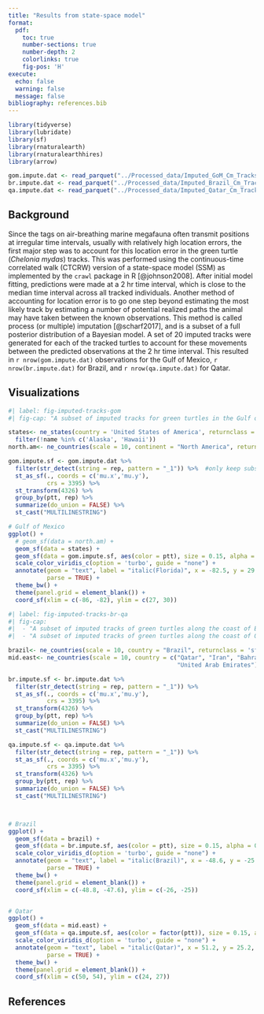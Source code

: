 ```yaml
---
title: "Results from state-space model"
format: 
  pdf:
    toc: true
    number-sections: true
    number-depth: 2
    colorlinks: true
    fig-pos: 'H'
execute: 
  echo: false
  warning: false
  message: false
bibliography: references.bib
---
```


```r
library(tidyverse)
library(lubridate)
library(sf)
library(rnaturalearth)
library(rnaturalearthhires)
library(arrow)

gom.impute.dat <- read_parquet("../Processed_data/Imputed_GoM_Cm_Tracks_SSM_2hr.parquet")
br.impute.dat <- read_parquet("../Processed_data/Imputed_Brazil_Cm_Tracks_SSM_2hr.parquet")
qa.impute.dat <- read_parquet("../Processed_data/Imputed_Qatar_Cm_Tracks_SSM_2hr.parquet")
```

## Background

Since the tags on air-breathing marine megafauna often transmit positions at irregular time intervals, usually with relatively high location errors, the first major step was to account for this location error in the green turtle (*Chelonia mydas*) tracks. This was performed using the continuous-time correlated walk (CTCRW) version of a state-space model (SSM) as implemented by the `crawl` package in R [@johnson2008]. After initial model fitting, predictions were made at a 2 hr time interval, which is close to the median time interval across all tracked individuals. Another method of accounting for location error is to go one step beyond estimating the most likely track by estimating a number of potential realized paths the animal may have taken between the known observations. This method is called process (or multiple) imputation [@scharf2017], and is a subset of a full posterior distribution of a Bayesian model. A set of 20 imputed tracks were generated for each of the tracked turtles to account for these movements between the predicted observations at the 2 hr time interval. This resulted in `r nrow(gom.impute.dat)` observations for the Gulf of Mexico, `r nrow(br.impute.dat)` for Brazil, and `r nrow(qa.impute.dat)` for Qatar. \newpage

## Visualizations

```r
#| label: fig-imputed-tracks-gom
#| fig-cap: "A subset of imputed tracks for green turtles in the Gulf of Mexico region. Colors indicate different individuals. Different tracks of the same color indicate the different realizations of the track of a given indivudal as a result of the process imputation procedure."

states<- ne_states(country = 'United States of America', returnclass = 'sf') %>%
  filter(!name %in% c('Alaska', 'Hawaii'))
north.am<- ne_countries(scale = 10, continent = "North America", returnclass = 'sf')

gom.impute.sf <- gom.impute.dat %>%
  filter(str_detect(string = rep, pattern = "_1")) %>%  #only keep subset of imputations to keep file size under 5 MB
  st_as_sf(., coords = c('mu.x','mu.y'),
           crs = 3395) %>%
  st_transform(4326) %>%
  group_by(ptt, rep) %>% 
  summarize(do_union = FALSE) %>% 
  st_cast("MULTILINESTRING")

# Gulf of Mexico
ggplot() +
  # geom_sf(data = north.am) +
  geom_sf(data = states) +
  geom_sf(data = gom.impute.sf, aes(color = ptt), size = 0.15, alpha = 0.25) +
  scale_color_viridis_c(option = 'turbo', guide = "none") +
  annotate(geom = "text", label = "italic(Florida)", x = -82.5, y = 29.7, size = 6,
           parse = TRUE) +
  theme_bw() +
  theme(panel.grid = element_blank()) +
  coord_sf(xlim = c(-86, -82), ylim = c(27, 30))

```

```r
#| label: fig-imputed-tracks-br-qa
#| fig-cap:
#|  - "A subset of imputed tracks of green turtles along the coast of Brazil. Colors indicate different individuals. Different tracks of the same color indicate the different realizations of the track of a given indivudal as a result of the process imputation procedure."
#|  - "A subset of imputed tracks of green turtles along the coast of Qatar. Colors indicate different individuals. Different tracks of the same color indicate the different realizations of the track of a given indivudal as a result of the process imputation procedure."

brazil<- ne_countries(scale = 10, country = "Brazil", returnclass = 'sf')
mid.east<- ne_countries(scale = 10, country = c("Qatar", "Iran", "Bahrain", "Saudi Arabia",
                                                "United Arab Emirates"), returnclass = 'sf')

br.impute.sf <- br.impute.dat %>%
  filter(str_detect(string = rep, pattern = "_1")) %>%
  st_as_sf(., coords = c('mu.x','mu.y'),
           crs = 3395) %>%
  st_transform(4326) %>%
  group_by(ptt, rep) %>% 
  summarize(do_union = FALSE) %>% 
  st_cast("MULTILINESTRING")

qa.impute.sf <- qa.impute.dat %>%
  filter(str_detect(string = rep, pattern = "_1")) %>%
  st_as_sf(., coords = c('mu.x','mu.y'),
           crs = 3395) %>%
  st_transform(4326) %>%
  group_by(ptt, rep) %>% 
  summarize(do_union = FALSE) %>% 
  st_cast("MULTILINESTRING")



# Brazil
ggplot() +
  geom_sf(data = brazil) +
  geom_sf(data = br.impute.sf, aes(color = ptt), size = 0.15, alpha = 0.25) +
  scale_color_viridis_d(option = 'turbo', guide = "none") +
  annotate(geom = "text", label = "italic(Brazil)", x = -48.6, y = -25.1, size = 8,
           parse = TRUE) +
  theme_bw() +
  theme(panel.grid = element_blank()) +
  coord_sf(xlim = c(-48.8, -47.6), ylim = c(-26, -25))


# Qatar
ggplot() +
  geom_sf(data = mid.east) +
  geom_sf(data = qa.impute.sf, aes(color = factor(ptt)), size = 0.15, alpha = 0.25) +
  scale_color_viridis_d(option = 'turbo', guide = "none") +
  annotate(geom = "text", label = "italic(Qatar)", x = 51.2, y = 25.2, size = 6,
           parse = TRUE) +
  theme_bw() +
  theme(panel.grid = element_blank()) +
  coord_sf(xlim = c(50, 54), ylim = c(24, 27))

```
\newpage

## References

::: {#refs}
:::
